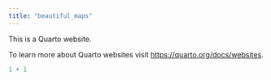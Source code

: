 ```yaml
---
title: "beautiful_maps"
---
```


This is a Quarto website.

To learn more about Quarto websites visit <https://quarto.org/docs/websites>.

```r
1 + 1
```
